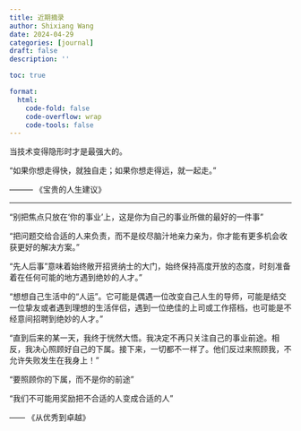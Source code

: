 ```yaml
---
title: 近期摘录
author: Shixiang Wang
date: 2024-04-29
categories: [journal]
draft: false
description: ''

toc: true

format:
  html:
    code-fold: false
    code-overflow: wrap
    code-tools: false
---
```


当技术变得隐形时才是最强大的。

“如果你想走得快，就独自走；如果你想走得远，就一起走。” 

——— 《宝贵的人生建议》

---

“别把焦点只放在‘你的事业’上，这是你为自己的事业所做的最好的一件事”

“把问题交给合适的人来负责，而不是绞尽脑汁地亲力亲为，你才能有更多机会收获更好的解决方案。”

“先人后事”意味着始终敞开招贤纳士的大门，始终保持高度开放的态度，时刻准备着在任何可能的地方遇到绝妙的人才。”

“想想自己生活中的“人运”。它可能是偶遇一位改变自己人生的导师，可能是结交一位挚友或者遇到理想的生活伴侣，遇到一位绝佳的上司或工作搭档，也可能是不经意间招聘到绝妙的人才。”

“直到后来的某一天，我终于恍然大悟。我决定不再只关注自己的事业前途。相反，我决心照顾好自己的下属。接下来，一切都不一样了。他们反过来照顾我，不允许失败发生在我身上！”

“要照顾你的下属，而不是你的前途”

“我们不可能用奖励把不合适的人变成合适的人”

—— 《从优秀到卓越》